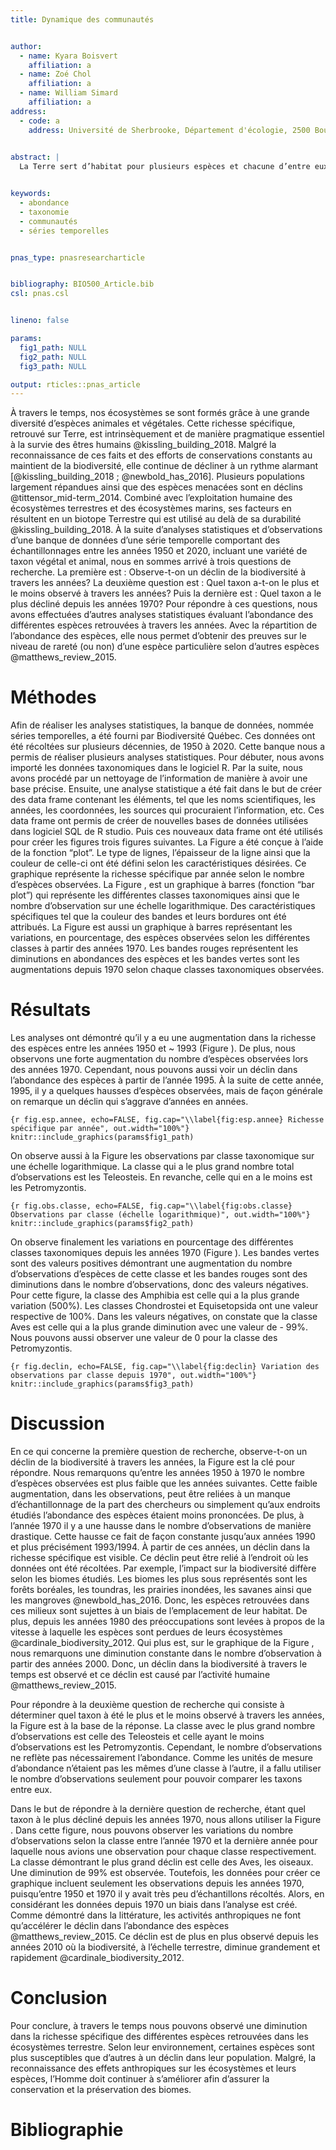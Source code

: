 ```yaml
---
title: Dynamique des communautés


author:
  - name: Kyara Boisvert
    affiliation: a
  - name: Zoé Chol
    affiliation: a
  - name: William Simard
    affiliation: a
address:
  - code: a
    address: Université de Sherbrooke, Département d'écologie, 2500 Boulevard de l'Université, Sherbrooke, Québec, J1N 3C6
  

abstract: |
  La Terre sert d’habitat pour plusieurs espèces et chacune d’entre eux ont une importance. Les écosystèmes retrouvés sur notre planète permettent d’assurer la survie des êtres humains. Cependant, plusieurs personnes ont des désirs plus grand que la survie, ce qui cause la destruction des écosystèmes, causant ainsi des déclins dans les différentes populations ou même l’extinction de certaines espèces. De cette façon, des études sur la biodiversité son possible afin d’observer l’état de celle-ci pour ensuite sensibiliser, conserver et préserver les écosystèmes. Aussi, des analyses statistiques permettent d’obtenir de l’information importantes afin de confirmer ou d’infirmer des prémisses.


keywords:
  - abondance
  - taxonomie
  - communautés
  - séries temporelles


pnas_type: pnasresearcharticle


bibliography: BIO500_Article.bib
csl: pnas.csl


lineno: false

params:
  fig1_path: NULL
  fig2_path: NULL
  fig3_path: NULL

output: rticles::pnas_article
---
```


À travers le temps, nos écosystèmes se sont formés grâce à une grande diversité d’espèces animales et végétales. Cette richesse spécifique, retrouvé sur Terre, est intrinsèquement et de manière pragmatique essentiel à la survie des êtres humains @kissling_building_2018. Malgré la reconnaissance de ces faits et des efforts de conservations constants au maintient de la biodiversité, elle continue de décliner à un rythme alarmant [@kissling_building_2018 ; @newbold_has_2016]. Plusieurs populations largement répandues ainsi que des espèces menacées sont en déclins @tittensor_mid-term_2014. Combiné avec l’exploitation humaine des écosystèmes terrestres et des écosystèmes marins, ses facteurs en résultent en un biotope Terrestre qui est utilisé au delà de sa durabilité @kissling_building_2018. À la suite d’analyses statistiques et d’observations d’une banque de données d’une série temporelle comportant des échantillonnages entre les années 1950 et 2020, incluant une variété de taxon végétal et animal, nous en sommes arrivé à trois questions de recherche. La première est : Observe-t-on un déclin de la biodiversité à travers les années? La deuxième question est : Quel taxon a-t-on le plus et le moins observé à travers les années? Puis la dernière est : Quel taxon a le plus décliné depuis les années 1970? Pour répondre à ces questions, nous avons effectuées d’autres analyses statistiques évaluant l’abondance des différentes espèces retrouvées à travers les années. Avec la répartition de l’abondance des espèces, elle nous permet d’obtenir des preuves sur le niveau de rareté (ou non) d’une espèce particulière selon d’autres espèces @matthews_review_2015.


# Méthodes

Afin de réaliser les analyses statistiques, la banque de données, nommée séries temporelles, a été fourni par Biodiversité Québec. Ces données ont été récoltées sur plusieurs décennies, de 1950 à 2020. Cette banque nous a permis de réaliser plusieurs analyses statistiques. Pour débuter, nous avons importé les données taxonomiques dans le logiciel R. Par la suite, nous avons procédé par un nettoyage de l’information de manière à avoir une base précise. Ensuite, une analyse statistique a été fait dans le but de créer des data frame contenant les éléments, tel que les noms scientifiques, les années, les coordonnées, les sources qui procuraient l’information, etc. Ces data frame ont permis de créer de nouvelles bases de données utilisées dans logiciel SQL de R studio. Puis ces nouveaux data frame ont été utilisés pour créer les figures trois figures suivantes. La Figure \ref{fig:esp.annee} a été conçue à l’aide de la fonction “plot”. Le type de lignes, l’épaisseur de la ligne ainsi que la couleur de celle-ci ont été défini selon les caractéristiques désirées. Ce graphique représente la richesse spécifique par année selon le nombre d’espèces observées. La Figure \ref{fig:obs.classe}, est un graphique à barres (fonction “bar plot”) qui représente les différentes classes taxonomiques ainsi que le nombre d’observation sur une échelle logarithmique. Des caractéristiques spécifiques tel que la couleur des bandes et leurs bordures ont été attribués. La Figure \ref{fig:declin} est aussi un graphique à barres représentant les variations, en pourcentage, des espèces observées selon les différentes classes à partir des années 1970. Les bandes rouges représentent les diminutions en abondances des espèces et les bandes vertes sont les augmentations depuis 1970 selon chaque classes taxonomiques observées. 


# Résultats

Les analyses ont démontré qu’il y a eu une augmentation dans la richesse des espèces entre les années 1950 et ~ 1993 (Figure \ref{fig:esp.annee}). De plus, nous observons une forte augmentation du nombre d’espèces observées lors des années 1970. Cependant, nous pouvons aussi voir un déclin dans l’abondance des espèces à partir de l’année 1995. À la suite de cette année, 1995, il y a quelques hausses d’espèces observées, mais de façon générale on remarque un déclin qui s’aggrave d’années en années. 


```{r fig.esp.annee, echo=FALSE, fig.cap="\\label{fig:esp.annee} Richesse spécifique par année", out.width="100%"}
knitr::include_graphics(params$fig1_path)
```

On observe aussi à la Figure \ref{fig:obs.classe} les observations par classe taxonomique sur une échelle logarithmique. La classe qui a le plus grand nombre total d’observations est les Teleosteis. En revanche, celle qui en a le moins est les Petromyzontis. 


```{r fig.obs.classe, echo=FALSE, fig.cap="\\label{fig:obs.classe} Observations par classe (échelle logarithmique)", out.width="100%"}
knitr::include_graphics(params$fig2_path)
```


On observe finalement les variations en pourcentage des différentes classes taxonomiques depuis les années 1970 (Figure \ref{fig:declin}). Les bandes vertes sont des valeurs positives démontrant une augmentation du nombre d'observations d'espèces de cette classe et les bandes rouges sont des diminutions dans le nombre d’observations, donc des valeurs négatives. Pour cette figure, la classe des Amphibia est celle qui a la plus grande variation (500%). Les classes Chondrostei et Equisetopsida ont une valeur respective de 100%. Dans les valeurs négatives, on constate que la classe Aves est celle qui a la plus grande diminution avec une valeur de - 99%. Nous pouvons aussi observer une valeur de 0 pour la classe des Petromyzontis.
 

```{r fig.declin, echo=FALSE, fig.cap="\\label{fig:declin} Variation des observations par classe depuis 1970", out.width="100%"}
knitr::include_graphics(params$fig3_path)
```
 
  
# Discussion

En ce qui concerne la première question de recherche, observe-t-on un déclin de la biodiversité à travers les années, la Figure \ref{fig:esp.annee} est la clé pour répondre. Nous remarquons qu’entre les années 1950 à 1970 le nombre d’espèces observées est plus faible que les années suivantes. Cette faible augmentation, dans les observations, peut être reliées à un manque d’échantillonnage de la part des chercheurs ou simplement qu’aux endroits étudiés l’abondance des espèces étaient moins prononcées. De plus, à l’année 1970 il y a une hausse dans le nombre d’observations de manière drastique. Cette hausse ce fait de façon constante jusqu’aux années 1990 et plus précisément 1993/1994. À partir de ces années, un déclin dans la richesse spécifique est visible. Ce déclin peut être relié à l’endroit où les données ont été récoltées. Par exemple, l’impact sur la biodiversité diffère selon les biomes étudiés. Les biomes les plus sous représentés sont les forêts boréales, les toundras, les prairies inondées, les savanes ainsi que les mangroves @newbold_has_2016. Donc, les espèces retrouvées dans ces milieux sont sujettes à un biais de l’emplacement de leur habitat. De plus, depuis les années 1980 des préoccupations sont levées à propos de la vitesse à laquelle les espèces sont perdues de leurs écosystèmes @cardinale_biodiversity_2012. Qui plus est, sur le graphique de la Figure \ref{fig:esp.annee}, nous remarquons une diminution constante dans le nombre d’observation à partir des années 2000. Donc, un déclin dans la biodiversité à travers le temps est observé et ce déclin est causé par l’activité humaine @matthews_review_2015. 


Pour répondre à la deuxième question de recherche qui consiste à déterminer quel taxon à été le plus et le moins observé à travers les années, la Figure \ref{fig:obs.classe} est à la base de la réponse. La classe avec le plus grand nombre d’observations est celle des Teleosteis et celle ayant le moins d’observations est les Petromyzontis. Cependant, le nombre d'observations ne reflète pas nécessairement l'abondance. Comme les unités de mesure d'abondance n'étaient pas les mêmes d'une classe à l'autre, il a fallu utiliser le nombre d'observations seulement pour pouvoir comparer les taxons entre eux.


Dans le but de répondre à la dernière question de recherche, étant quel taxon à le plus décliné depuis les années 1970, nous allons utiliser la Figure \ref{fig:declin}. Dans cette figure, nous pouvons observer les variations du nombre d'observations selon la classe entre l'année 1970 et la dernière année pour laquelle nous avions une observation pour chaque classe respectivement. La classe démontrant le plus grand déclin est celle des Aves, les oiseaux. Une diminution de 99% est observée. Toutefois, les données pour créer ce graphique incluent seulement les observations depuis les années 1970, puisqu’entre 1950 et 1970 il y avait très peu d’échantillons récoltés. Alors, en considérant les données depuis 1970 un biais dans l’analyse est créé. Comme démontré dans la littérature, les activités anthropiques ne font qu’accélérer le déclin dans l’abondance des espèces @matthews_review_2015. Ce déclin est de plus en plus observé depuis les années 2010 où la biodiversité, à l’échelle terrestre, diminue grandement et rapidement @cardinale_biodiversity_2012.


# Conclusion

Pour conclure, à travers le temps nous pouvons observé une diminution dans la richesse spécifique des différentes espèces retrouvées dans les écosystèmes terrestre. Selon leur environnement, certaines espèces sont plus susceptibles que d’autres à un déclin dans leur population. Malgré, la reconnaissance des effets anthropiques sur les écosystèmes et leurs espèces, l’Homme doit continuer à s’améliorer afin d’assurer la conservation et la préservation des biomes. 


# Bibliographie {-}
<!-- Leave these lines as they are at the end of your .Rmd file to ensure placement of methods & acknowledgements sections before the references-->
\pnasbreak

